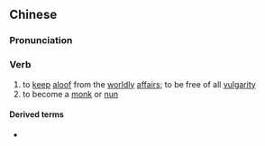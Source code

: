 {{also|脱俗}}
==Chinese==
{{zh-forms|s=脱俗}}

===Pronunciation===
{{zh-pron
|m=tuōsú
|c=tyut3 zuk6
|cat=v
}}

===Verb===
{{zh-verb}}

# to [[keep]] [[aloof]] from the [[worldly]] [[affair]]s; to be free of all [[vulgarity]]
# to become a [[monk]] or [[nun]]

====Derived terms====
* {{zh-l|清新脫俗}}